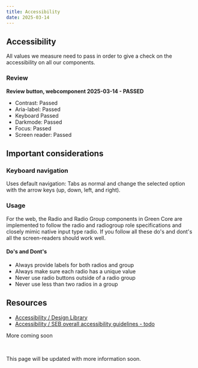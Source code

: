 ```yaml
---
title: Accessibility
date: 2025-03-14
---
```


## Accessibility
All values we measure need to pass in order to give a check on the accessibility on all our components.

### Review
**Review button, webcomponent 2025-03-14 - PASSED**
- Contrast: Passed
- Aria-label: Passed
- Keyboard Passed
- Darkmode: Passed
- Focus: Passed
- Screen reader: Passed

## Important considerations

### Keyboard navigation
Uses default navigation: Tabs as normal and change the selected option with the arrow keys (up, down, left, and right).

### Usage
For the web, the Radio and Radio Group components in Green Core are implemented to follow the radio and radiogroup
role specifications and closely mimic native input type radio. If you follow all these do's and dont's all the
screen-readers should work well.

#### Do's and Dont's
- Always provide labels for both radios and group
- Always make sure each radio has a unique value
- Never use radio buttons outside of a radio group
- Never use less than two radios in a group

## Resources
- [Accessibility / Design Library](https://designlibrary.sebank.se/foundation/accessibility/accessibility-at-seb/)
- [Accessibility / SEB overall accessibility guidelines - todo](/foundation/accessibility)

<Badge variant="notice">More coming soon</Badge>

<br />

This page will be updated with more information soon.
